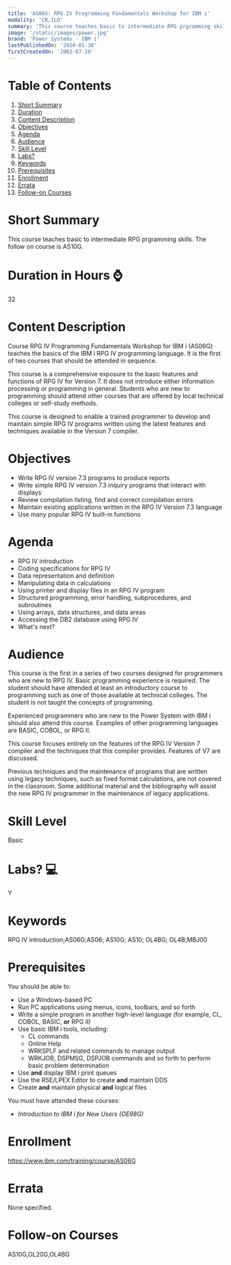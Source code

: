 ```yaml
---
title: 'AS06G: RPG IV Programming Fundamentals Workshop for IBM i'
modality: 'CR,ILO'
summary: 'This course teaches basic to intermediate RPG prgramming skills. The follow on course is AS10G.'
image: '/static/images/power.jpg'
brand: 'Power Systems - IBM i'
lastPublishedOn: '2024-01-30'
firstCreatedOn: '2002-07-20'
---
```

# Table of Contents
1.  [Short Summary](#short-summary)
2.  [Duration](#duration-in-hours-)
3.  [Content Description](#content-description)
4.  [Objectives](#objectives)
5.  [Agenda](#agenda)
6.  [Audience](#audience)
7.  [Skill Level](#skill-level)
8.  [Labs?](#labs-)
9.  [Keywords](#keywords)
10. [Prerequisites](#prerequisites)
11. [Enrollment](#enrollment)
12. [Errata](#errata)
13. [Follow-on Courses](#follow-on-courses)

# Short Summary
This course teaches basic to intermediate RPG prgramming skills. The follow on course is AS10G.

# Duration in Hours ⌚
32

# Content Description
Course RPG IV Programming Fundamentals Workshop for IBM i (AS06G) teaches the basics of the IBM i RPG IV programming language. It is the first of two courses that should be attended in sequence.


This course is a comprehensive exposure to the basic features and functions of RPG IV for Version 7. It does not introduce either information processing or programming in general. Students who are new to programming should attend other courses that are offered by local technical colleges or self-study methods.


This course is designed to enable a trained programmer to develop and maintain simple RPG IV programs written using the latest features and techniques available in the Version 7 compiler.



# Objectives
* Write RPG IV version 7.3 programs to produce reports
* Write simple RPG IV version 7.3 inquiry programs that interact with displays
* Review compilation listing, find and correct compilation errors
* Maintain existing applications written in the RPG IV Version 7.3 language
* Use many popular RPG IV built-in functions


# Agenda
* RPG IV introduction
* Coding specifications for RPG IV
* Data representation and definition
* Manipulating data in calculations
* Using printer and display files in an RPG IV program
* Structured programming, error handling, subprocedures, and subroutines
* Using arrays, data structures, and data areas
* Accessing the DB2 database using RPG IV
* What's next?


# Audience
This course is the first in a series of two courses designed for programmers who are new to RPG IV. Basic programming experience is required. The student should have attended at least an introductory course to programming such as one of those available at technical colleges. The student is not taught the concepts of programming.


Experienced programmers who are new to the Power System with IBM i should also attend this course. Examples of other programming languages are BASIC, COBOL, or RPG II.


This course focuses entirely on the features of the RPG IV Version 7 compiler and the techniques that this compiler provides. Features of V7 are discussed.


Previous techniques and the maintenance of programs that are written using legacy techniques, such as fixed format calculations, are not covered in the classroom. Some additional material and the bibliography will assist the new RPG IV programmer in the maintenance of legacy applications.



# Skill Level
Basic

# Labs? 💻
Y

# Keywords
RPG IV introduction;AS06G;AS06; AS10G; AS10; OL4BG; OL4B;MBJ00

# Prerequisites
You should be able to:

* Use a Windows-based PC
* Run PC applications using menus, icons, toolbars, and so forth
* Write a simple program in another high-level language (for example, CL, COBOL, BASIC, **or** RPG II)
* Use basic IBM i tools, including:
	+ CL commands
	+ Online Help
	+ WRKSPLF and related commands to manage output
	+ WRKJOB, DSPMSG, DSPJOB commands and so forth to perform basic problem determination
* Use **and** display IBM i print queues
* Use the RSE/LPEX Editor to create **and** maintain DDS
* Create **and** maintain physical **and** logical files

You must have attended these courses:

* *Introduction to IBM i for New Users (OE98G)*


# Enrollment
https://www.ibm.com/training/course/AS06G

# Errata
None specified.

# Follow-on Courses
AS10G,OL20G,OL4BG

